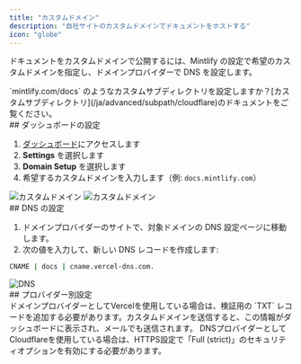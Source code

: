 ```yaml
---
title: "カスタムドメイン"
description: "自社サイトのカスタムドメインでドキュメントをホストする"
icon: "globe"
---
```


ドキュメントをカスタムドメインで公開するには、Mintlify の設定で希望のカスタムドメインを指定し、ドメインプロバイダーで DNS を設定します。

<Info>
  `mintlify.com/docs` のようなカスタムサブディレクトリを設定しますか？[カスタムサブディレクトリ](/ja/advanced/subpath/cloudflare)のドキュメントをご覧ください。
</Info>

<div id="dashboard-settings">
  ## ダッシュボードの設定
</div>

1. [ダッシュボード](https://dashboard.mintlify.com)にアクセスします
2. **Settings** を選択します
3. **Domain Setup** を選択します
4. 希望するカスタムドメインを入力します（例: `docs.mintlify.com`）

<Frame>
  <img alt="カスタムドメイン" className="block dark:hidden" src="/images/add-custom-domain-light.png" />

  <img alt="カスタムドメイン" className="hidden dark:block" src="/images/add-custom-domain-dark.png" />
</Frame>

<div id="configuring-your-dns">
  ## DNS の設定
</div>

1. ドメインプロバイダーのサイトで、対象ドメインの DNS 設定ページに移動します。
2. 次の値を入力して、新しい DNS レコードを作成します:

```bash
CNAME | docs | cname.vercel-dns.com.
```

<Frame>
  <img alt="DNS" src="https://mintlify-assets.b-cdn.net/mintlify-dns.png" />
</Frame>

<div id="provider-specific-settings">
  ## プロバイダー別設定
</div>

<AccordionGroup>
  <Accordion title="Vercel verification">
    ドメインプロバイダーとしてVercelを使用している場合は、検証用の `TXT` レコードを追加する必要があります。カスタムドメインを送信すると、この情報がダッシュボードに表示され、メールでも送信されます。
  </Accordion>

  <Accordion title="Cloudflare security settings">
    DNSプロバイダーとしてCloudflareを使用している場合は、HTTPS設定で「Full (strict)」のセキュリティオプションを有効にする必要があります。
  </Accordion>
</AccordionGroup>